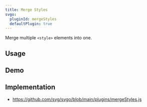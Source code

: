 ```yaml
---
title: Merge Styles
svgo:
  pluginId: mergeStyles
  defaultPlugin: true
---
```


Merge multiple `<style>` elements into one.

## Usage

<PluginUsage/>

## Demo

<PluginDemo/>

## Implementation

* https://github.com/svg/svgo/blob/main/plugins/mergeStyles.js
